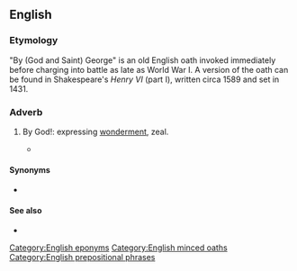 ==English==

===Etymology===
"By (God and Saint) George" is an old English oath invoked immediately before charging into battle as late as World War I. A version of the oath can be found in Shakespeare's ''Henry VI'' (part I), written circa 1589 and set in 1431.

===Adverb===
{{en-adv|-}}

# {{lb|en|euphemistic}} By God!: expressing [[wonderment]], zeal.
#* {{quote-book|1=en|year=1912|author=Sir Arthur Conan Doyle|authorlink=Arthur Conan Doyle|title=The Lost World|url=http://www.gutenberg.org/cache/epub/139/pg139.txt|passage="Look at Clive - just a clerk, and he conquered India! '''By George'''! I'll do something in the world yet!" She laughed at my sudden Irish effervescence.}}

====Synonyms====
* {{seeSynonyms|en|wow}}

====See also====
* {{l|en|minced oath}}

[[Category:English eponyms]]
[[Category:English minced oaths]]
[[Category:English prepositional phrases]]